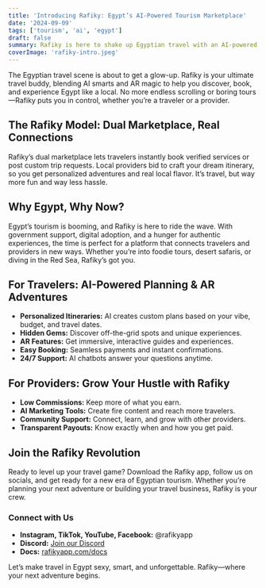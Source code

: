 ```yaml
---
title: 'Introducing Rafiky: Egypt’s AI-Powered Tourism Marketplace'
date: '2024-09-09'
tags: ['tourism', 'ai', 'egypt']
draft: false
summary: Rafiky is here to shake up Egyptian travel with an AI-powered, AR-enabled marketplace that connects travelers and providers for authentic, personalized adventures. Ditch the old-school booking sites—Rafiky is your travel crew for the next generation.
coverImage: 'rafiky-intro.jpeg'
---
```


The Egyptian travel scene is about to get a glow-up. Rafiky is your ultimate travel buddy, blending AI smarts and AR magic to help you discover, book, and experience Egypt like a local. No more endless scrolling or boring tours—Rafiky puts you in control, whether you’re a traveler or a provider.

## The Rafiky Model: Dual Marketplace, Real Connections

Rafiky’s dual marketplace lets travelers instantly book verified services or post custom trip requests. Local providers bid to craft your dream itinerary, so you get personalized adventures and real local flavor. It’s travel, but way more fun and way less hassle.

## Why Egypt, Why Now?

Egypt’s tourism is booming, and Rafiky is here to ride the wave. With government support, digital adoption, and a hunger for authentic experiences, the time is perfect for a platform that connects travelers and providers in new ways. Whether you’re into foodie tours, desert safaris, or diving in the Red Sea, Rafiky’s got you.

## For Travelers: AI-Powered Planning & AR Adventures

- **Personalized Itineraries:** AI creates custom plans based on your vibe, budget, and travel dates.
- **Hidden Gems:** Discover off-the-grid spots and unique experiences.
- **AR Features:** Get immersive, interactive guides and experiences.
- **Easy Booking:** Seamless payments and instant confirmations.
- **24/7 Support:** AI chatbots answer your questions anytime.

## For Providers: Grow Your Hustle with Rafiky

- **Low Commissions:** Keep more of what you earn.
- **AI Marketing Tools:** Create fire content and reach more travelers.
- **Community Support:** Connect, learn, and grow with other providers.
- **Transparent Payouts:** Know exactly when and how you get paid.

## Join the Rafiky Revolution

Ready to level up your travel game? Download the Rafiky app, follow us on socials, and get ready for a new era of Egyptian tourism. Whether you’re planning your next adventure or building your travel business, Rafiky is your crew.

### Connect with Us

- **Instagram, TikTok, YouTube, Facebook:** @rafikyapp
- **Discord:** [Join our Discord](https://discord.gg/BefEfNMX)
- **Docs:** [rafikyapp.com/docs](https://rafikyapp.com/docs)

Let’s make travel in Egypt sexy, smart, and unforgettable. Rafiky—where your next adventure begins.
